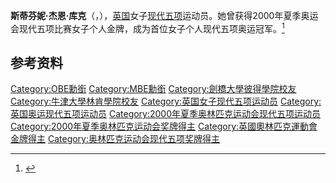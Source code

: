 {{NoteTA|G1=Sports}}
'''斯蒂芬妮·杰恩·库克'''（{{lang-en|Stephanie Jayne Cook}}，{{bd|1972年|2月7日|}}），[[英国|英国]]女子[[现代五项|现代五项]]运动员。她曾获得2000年夏季奥运会现代五项比赛女子个人金牌，成为首位女子个人现代五项奥运冠军。<ref>{{Cite web|title=Stephanie COOK|url=https://www.olympic.org/stephanie-cook|accessdate=2021-03-17|date=2021-03-17|work=International Olympic Committee|language=en|archive-date=2020-10-11|archive-url=https://web.archive.org/web/20201011043339/https://www.olympic.org/stephanie-cook|dead-url=no}}</ref>

== 参考资料 ==
{{reflist}}

{{奥林匹克运动会现代五项比赛女子个人冠军}}

{{Authority control}}
{{DEFAULTSORT:Cook}}
[[Category:OBE勳銜|Category:OBE勳銜]]
[[Category:MBE勳銜|Category:MBE勳銜]]
[[Category:劍橋大學彼得學院校友|Category:劍橋大學彼得學院校友]]
[[Category:牛津大學林肯學院校友|Category:牛津大學林肯學院校友]]
[[Category:英国女子现代五项运动员|Category:英国女子现代五项运动员]]
[[Category:英国奥运现代五项运动员|Category:英国奥运现代五项运动员]]
[[Category:2000年夏季奥林匹克运动会现代五项运动员|Category:2000年夏季奥林匹克运动会现代五项运动员]]
[[Category:2000年夏季奥林匹克运动会奖牌得主|Category:2000年夏季奥林匹克运动会奖牌得主]]
[[Category:英國奧林匹克運動會金牌得主|Category:英國奧林匹克運動會金牌得主]]
[[Category:奥林匹克运动会现代五项奖牌得主|Category:奥林匹克运动会现代五项奖牌得主]]